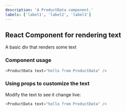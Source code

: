 ```yaml
---
description: 'A ProductData component.'
labels: ['label1', 'label2', 'label3']
---
```



## React Component for rendering text

A basic div that renders some text

### Component usage
```js
<ProductData text="hello from ProductData" />
```

### Using props to customize the text

Modify the text to see it change live:
```js live
<ProductData text="hello from ProductData" />
```
